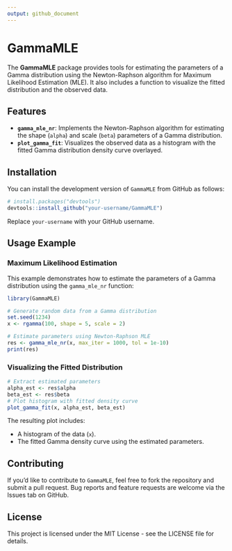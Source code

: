 ```yaml
---
output: github_document
---
```


# GammaMLE

The **GammaMLE** package provides tools for estimating the parameters of a Gamma distribution using the Newton-Raphson algorithm for Maximum Likelihood Estimation (MLE). It also includes a function to visualize the fitted distribution and the observed data.

## Features

- **`gamma_mle_nr`**: Implements the Newton-Raphson algorithm for estimating the shape (`alpha`) and scale (`beta`) parameters of a Gamma distribution.
- **`plot_gamma_fit`**: Visualizes the observed data as a histogram with the fitted Gamma distribution density curve overlayed.

## Installation

You can install the development version of `GammaMLE` from GitHub as follows:

```r
# install.packages("devtools")
devtools::install_github("your-username/GammaMLE")
```
Replace `your-username` with your GitHub username.

## Usage Example
### Maximum Likelihood Estimation
This example demonstrates how to estimate the parameters of a Gamma distribution using the `gamma_mle_nr` function:

```r
library(GammaMLE)

# Generate random data from a Gamma distribution
set.seed(1234)
x <- rgamma(100, shape = 5, scale = 2)

# Estimate parameters using Newton-Raphson MLE
res <- gamma_mle_nr(x, max_iter = 1000, tol = 1e-10)
print(res)
```

### Visualizing the Fitted Distribution
```r
# Extract estimated parameters
alpha_est <- res$alpha
beta_est <- res$beta
# Plot histogram with fitted density curve
plot_gamma_fit(x, alpha_est, beta_est)
```
The resulting plot includes:

- A histogram of the data (`x`).
- The fitted Gamma density curve using the estimated parameters.

## Contributing
If you'd like to contribute to `GammaMLE`, feel free to fork the repository and submit a pull request. Bug reports and feature requests are welcome via the Issues tab on GitHub.

## License
This project is licensed under the MIT License - see the LICENSE file for details.
